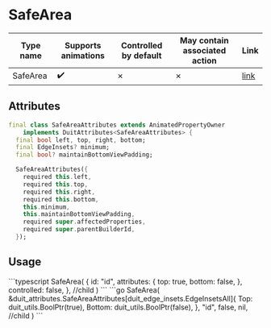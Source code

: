 
# SafeArea

| Type name | Supports animations | Controlled by default | May contain associated action | Link |
| - | - | - | - | - |
| SafeArea | :heavy_check_mark: | &cross; | &cross; | [link](https://api.flutter.dev/flutter/widgets/SafeArea-class.html) |

## Attributes

```dart
final class SafeAreaAttributes extends AnimatedPropertyOwner
    implements DuitAttributes<SafeAreaAttributes> {
  final bool left, top, right, bottom;
  final EdgeInsets? minimum;
  final bool? maintainBottomViewPadding;

  SafeAreaAttributes({
    required this.left,
    required this.top,
    required this.right,
    required this.bottom,
    this.minimum,
    this.maintainBottomViewPadding,
    required super.affectedProperties,
    required super.parentBuilderId,
  });
```

## Usage

<Tabs groupId="lang">
  <TabItem value="ts" label="TypeScript" default>
    ```typescript
    SafeArea(
        {
            id: "id",
            attributes: {
                top: true,
                bottom: false,
            },
            controlled: false,
        },
        //child
    )
    ```
  </TabItem>
  <TabItem value="go" label="Go">
    ```go
	SafeArea(
		&duit_attributes.SafeAreaAttributes[duit_edge_insets.EdgeInsetsAll]{
			Top: duit_utils.BoolPtr(true),
			Bottom: duit_utils.BoolPtr(false),
		},
		"id",
		false,
		nil, //child
	)
    ```
  </TabItem>
</Tabs>

